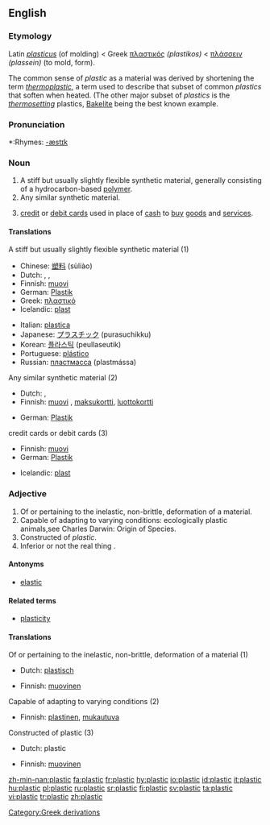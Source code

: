 ==English==

===Etymology===
Latin ''[[plasticus]]'' (of molding) < Greek [[πλαστικός]] ''(plastikos)'' < [[πλάσσειν]] ''(plassein)'' (to mold, form).

The common sense of ''plastic'' as a material was derived by shortening the term ''[[thermoplastic]]'', a term used to describe that subset of common ''plastics'' that soften when heated. (The other major subset of ''plastics'' is the ''[[thermosetting]]'' plastics, [[Bakelite]] being the best known example.

===Pronunciation===
*:Rhymes: [[Rhymes:English:-æstɪk|-æstɪk]]

===Noun===
{{en-noun|-}}

# A stiff but usually slightly flexible synthetic material, generally consisting of a hydrocarbon-based [[polymer]].
# Any similar synthetic material.
# {{slang}} [[credit card|credit]] or [[debit card]]s used in place of [[cash]] to [[buy]] [[goods]] and [[service]]s.

====Translations====
;A stiff but usually slightly flexible synthetic material (1)
{{top}}
*Chinese: [[塑料]] (sùliào)
*Dutch: {{t|nl|plastic}}, {{t|nl|plastiek|n}}, {{t|nl|kunststof|c}}
*Finnish: [[muovi]]
*German: [[Plastik]] {{f}}
*Greek: [[πλαστικό]] {{n}}
*Icelandic: [[plast]] {{n}}
{{mid}}
*Italian: [[plastica]] {{f}}
*Japanese: [[プラスチック]] (purasuchikku)
*Korean: [[플라스틱]] (peullaseutik)
*Portuguese: [[plástico]] {{m}}
*Russian: [[пластмасса]] (plastmássa) {{f}}
{{bottom}}

;Any similar synthetic material (2)
{{top}}
*Dutch: {{t|nl|plastic}}, {{t|nl|kunststof|c}}
*Finnish: [[muovi]] {{italbrac|slang}}, [[maksukortti]], [[luottokortti]]
{{mid}}
*German: [[Plastik]] {{f}}
{{bottom}}

;credit cards or debit cards (3)
{{top}}
*Finnish: [[muovi]]
*German: [[Plastik]] {{f}}
{{mid}}
*Icelandic: [[plast]] {{n}}
{{bottom}}

===Adjective===
{{en-adj-more}}

# Of or pertaining to the inelastic, non-brittle, deformation of a material.
# Capable of adapting to varying conditions: ecologically plastic animals,see Charles Darwin: Origin of Species.
# Constructed of ''plastic''.
# Inferior or not the real thing {{italbrac|especially when made of plastic instead of an alterate material}}.

====Antonyms====
*[[elastic]]

====Related terms====
*[[plasticity]]

====Translations====
;Of or pertaining to the inelastic, non-brittle, deformation of a material (1)
{{top}}
*Dutch: [[plastisch]]
{{mid}}
*Finnish: [[muovinen]]
{{bottom}}

;Capable of adapting to varying conditions (2)
{{top}}
*Finnish: [[plastinen]], [[mukautuva]]
{{mid}}
{{bottom}}

;Constructed of plastic (3)
{{top}}
*Dutch: plastic
{{mid}}
*Finnish: [[muovinen]]
{{bottom}}

[[Category:Greek derivations]]

[[zh-min-nan:plastic]]
[[fa:plastic]]
[[fr:plastic]]
[[hy:plastic]]
[[io:plastic]]
[[id:plastic]]
[[it:plastic]]
[[hu:plastic]]
[[pl:plastic]]
[[ru:plastic]]
[[sr:plastic]]
[[fi:plastic]]
[[sv:plastic]]
[[ta:plastic]]
[[vi:plastic]]
[[tr:plastic]]
[[zh:plastic]]